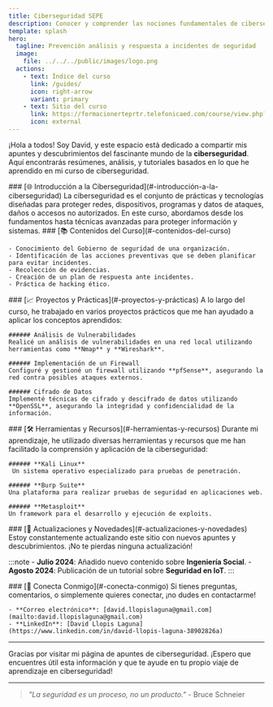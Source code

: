 ```yaml
---
title: Ciberseguridad SEPE
description: Conocer y comprender las nociones fundamentales de ciberseguridad que permitan prevenir y dar respuesta a los incidentes de seguridad.
template: splash
hero:
  tagline: Prevención análisis y respuesta a incidentes de seguridad
  image:
    file: ../../../public/images/logo.png
  actions:
    - text: Índice del curso
      link: /guides/
      icon: right-arrow
      variant: primary
    - text: Sitio del curso
      link: https://formacionerteprtr.telefonicaed.com/course/view.php?id=78
      icon: external
---
```


¡Hola a todos! Soy David, y este espacio está dedicado a compartir mis apuntes y descubrimientos del fascinante mundo de la **ciberseguridad**. Aquí encontrarás resúmenes, análisis, y tutoriales basados en lo que he aprendido en mi curso de ciberseguridad.


<CardGrid stagger>
  <Card>
    ### [🌐 Introducción a la Ciberseguridad](#-introducción-a-la-ciberseguridad)
    La ciberseguridad es el conjunto de prácticas y tecnologías diseñadas para proteger redes, dispositivos, programas y datos de ataques, daños o accesos no autorizados. En este curso, abordamos desde los fundamentos hasta técnicas avanzadas para proteger información y sistemas.

  </Card>

  <Card>
    ### [📚 Contenidos del Curso](#-contenidos-del-curso)

    - Conocimiento del Gobierno de seguridad de una organización.
    - Identificación de las acciones preventivas que se deben planificar para evitar incidentes.
    - Recolección de evidencias.
    - Creación de un plan de respuesta ante incidentes.
    - Práctica de hacking ético.

  </Card>

  <Card>
    ### [📈 Proyectos y Prácticas](#-proyectos-y-prácticas)
    A lo largo del curso, he trabajado en varios proyectos prácticos que me han ayudado a aplicar los conceptos aprendidos:

    ###### Análisis de Vulnerabilidades
    Realicé un análisis de vulnerabilidades en una red local utilizando herramientas como **Nmap** y **Wireshark**.

    ###### Implementación de un Firewall
    Configuré y gestioné un firewall utilizando **pfSense**, asegurando la red contra posibles ataques externos.

    ###### Cifrado de Datos
    Implementé técnicas de cifrado y descifrado de datos utilizando **OpenSSL**, asegurando la integridad y confidencialidad de la información.

  </Card>
  
  <Card>
    ### [🛠️ Herramientas y Recursos](#️-herramientas-y-recursos)
    Durante mi aprendizaje, he utilizado diversas herramientas y recursos que me han facilitado la comprensión y aplicación de la ciberseguridad:

    ###### **Kali Linux**
     Un sistema operativo especializado para pruebas de penetración.

    ###### **Burp Suite**
    Una plataforma para realizar pruebas de seguridad en aplicaciones web.

    ###### **Metasploit**
    Un framework para el desarrollo y ejecución de exploits.

  </Card>

  <Card>
    ### [📅 Actualizaciones y Novedades](#-actualizaciones-y-novedades)
    Estoy constantemente actualizando este sitio con nuevos apuntes y descubrimientos. ¡No te pierdas ninguna actualización!

:::note
    - **Julio 2024**: Añadido nuevo contenido sobre **Ingeniería Social**.
    - **Agosto 2024**: Publicación de un tutorial sobre **Seguridad en IoT**.
:::
  </Card>

  <Card>
    ### [🤝 Conecta Conmigo](#-conecta-conmigo)
    Si tienes preguntas, comentarios, o simplemente quieres conectar, ¡no dudes en contactarme!

    - **Correo electrónico**: [david.llopislaguna@gmail.com](mailto:david.llopislaguna@gmail.com)
    - **LinkedIn**: [David Llopis Laguna](https://www.linkedin.com/in/david-llopis-laguna-38902826a)

  </Card>
</CardGrid>

---

Gracias por visitar mi página de apuntes de ciberseguridad. ¡Espero que encuentres útil esta información y que te ayude en tu propio viaje de aprendizaje en ciberseguridad!

---

> _"La seguridad es un proceso, no un producto."_ - Bruce Schneier

